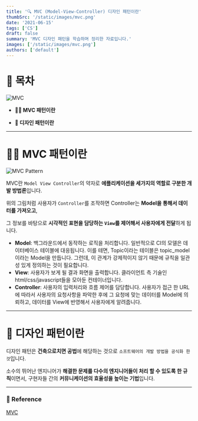```yaml
---
title: '🔍 MVC (Model-View-Controller) 디자인 패턴이란'
thumbSrc: '/static/images/mvc.png'
date: '2021-06-15'
tags: ['CS']
draft: false
summary: 'MVC 디자인 패턴을 학습하며 정리한 자료입니다.'
images: ['/static/images/mvc.png']
authors: ['default']
---
```


# 📌 목차

![MVC](/static/images/mvc.png)

- **💁🏻 MVC 패턴이란**

- **🎨 디자인 패턴이란**

---

# 💁🏻 MVC 패턴이란

![MVC Pattern](/static/images/mvc1.png)

MVC란 `Model View Controller`의 약자로 **에플리케이션을 세가지의 역할로 구분한 개발 방법론**입니다.

위의 그림처럼 사용자가 `Controller`를 조작하면 Controller는 **Model을 통해서 데이터를 가져오고**,

그 정보를 바탕으로 **시각적인 표현을 담당하는 `View`를 제어해서 사용자에게 전달**하게 됩니다.

- **Model**: 백그라운드에서 동작하는 로직을 처리합니다. 일반적으로 CI의 모델은 데이터베이스 테이블에 대응됩니다. 이를 테면, Topic이라는 테이블은 topic_model이라는 Model을 만듭니다. 그런데, 이 관계가 강제적이지 않기 때문에 규칙을 일관성 있게 정의하는 것이 필요합니다.
- **View**: 사용자가 보게 될 결과 화면을 출력합니다. 클라이언트 측 기술인 html/css/javascript들을 모아둔 컨테이너입니다.
- **Controller**: 사용자의 입력처리와 흐름 제어를 담당합니다. 사용자가 접근 한 URL에 따라서 사용자의 요청사항을 파악한 후에 그 요청에 맞는 데이터를 Model에 의뢰하고, 데이터를 View에 반영해서 사용자에게 알려줍니다.

---

# 🎨 디자인 패턴이란

디자인 패턴은 **건축으로치면 공법**에 해당하는 것으로 `소프트웨어의 개발 방법을 공식화 한 것`입니다.

소수의 뛰어난 엔지니어가 **해결한 문제를 다수의 엔지니어들이 처리 할 수 있도록 한 규칙**이면서, 구현자들 간의 **커뮤니케이션의 효율성을 높이는 기법**입니다.

---

### 🔗 Reference

[MVC](https://opentutorials.org/course/697/3828)
